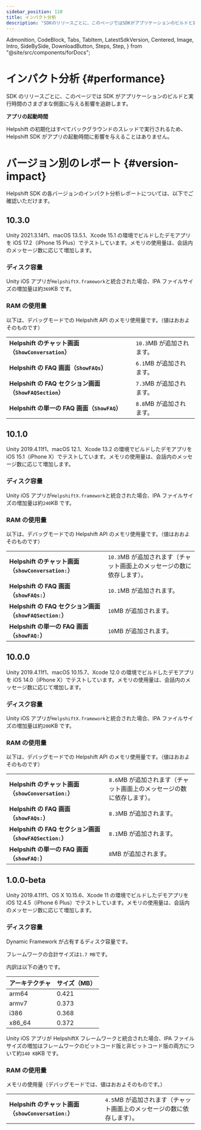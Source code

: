 ```yaml
---
sidebar_position: 110
title: インパクト分析
description: "SDKのリリースごとに、このページではSDKがアプリケーションのビルドと実行時間のさまざまな側面に与える影響を追跡します。"
---
```


  Admonition,
  CodeBlock,
  Tabs,
  TabItem,
  LatestSdkVersion,
  Centered,
  Image,
  Intro,
  SideBySide,
  DownloadButton,
  Steps,
  Step,
} from "@site/src/components/forDocs";

# インパクト分析 {#performance}

<Intro>

SDK のリリースごとに、このページでは SDK がアプリケーションのビルドと実行時間のさまざまな側面に与える影響を追跡します。

</Intro>

<Admonition type="info" title="注意">

**アプリの起動時間**

Helpshift の初期化はすべてバックグラウンドのスレッドで実行されるため、Helpshift SDK がアプリの起動時間に影響を与えることはありません。

</Admonition>

# バージョン別のレポート {#version-impact}

Helpshift SDK の各バージョンのインパクト分析レポートについては、以下でご確認いただけます。

## 10.3.0

<Admonition type="info" title="注意">

Unity 2021.3.14f1、macOS 13.5.1、Xcode 15.1 の環境でビルドしたデモアプリを iOS 17.2（iPhone 15 Plus）でテストしています。メモリの使用量は、会話内のメッセージ数に応じて増加します。

</Admonition>

### ディスク容量

Unity iOS アプリが`HelpshiftX.framework`と統合された場合、IPA ファイルサイズの増加量は約`369`KB です。

### RAM の使用量

以下は、デバッグモードでの Helpshift API のメモリ使用量です。（値はおおよそのものです）

|                                                         |                           |
| ------------------------------------------------------- | ------------------------- |
| **Helpshift のチャット画面（`ShowConversation`）**      | `10.3`MB が追加されます。 |
| **Helpshift の FAQ 画面（`ShowFAQs`）**                 | `6.1`MB が追加されます。  |
| **Helpshift の FAQ セクション画面（`ShowFAQSection`）** | `7.3`MB が追加されます。  |
| **Helpshift の単一の FAQ 画面（`ShowFAQ`）**            | `8.8`MB が追加されます。  |

## 10.1.0

<Admonition type="info" title="注意">

Unity 2019.4.11f1、macOS 12.1、Xcode 13.2 の環境でビルドしたデモアプリを iOS 15.1（iPhone X）でテストしています。メモリの使用量は、会話内のメッセージ数に応じて増加します。

</Admonition>

### ディスク容量

Unity iOS アプリが`HelpshiftX.framework`と統合された場合、IPA ファイルサイズの増加量は約`240`KB です。

### RAM の使用量

以下は、デバッグモードでの Helpshift API のメモリ使用量です。（値はおおよそのものです）

|                                                                     |                                                                                    |
| ------------------------------------------------------------------- | ---------------------------------------------------------------------------------- |
| **Helpshift のチャット画面（<code>showConversation:</code>）**      | <code>10.3</code>MB が追加されます（チャット画面上のメッセージの数に依存します）。 |
| **Helpshift の FAQ 画面（<code>showFAQs:</code>）**                 | <code>10.1</code>MB が追加されます。                                               |
| **Helpshift の FAQ セクション画面（<code>showFAQSection:</code>）** | <code>10</code>MB が追加されます。                                                 |
| **Helpshift の単一の FAQ 画面（<code>showFAQ:</code>）**            | <code>10</code>MB が追加されます。                                                 |

## 10.0.0

<Admonition type="info" title="注意">

Unity 2019.4.11f1、macOS 10.15.7、Xcode 12.0 の環境でビルドしたデモアプリを iOS 14.0（iPhone X）でテストしています。メモリの使用量は、会話内のメッセージ数に応じて増加します。

</Admonition>

### ディスク容量

Unity iOS アプリが`HelpshiftX.framework`と統合された場合、IPA ファイルサイズの増加量は約`200`KB です。

### RAM の使用量

以下は、デバッグモードでの Helpshift API のメモリ使用量です。（値はおおよそのものです）

|                                                                     |                                                                                   |
| ------------------------------------------------------------------- | --------------------------------------------------------------------------------- |
| **Helpshift のチャット画面（<code>showConversation:</code>）**      | <code>8.6</code>MB が追加されます（チャット画面上のメッセージの数に依存します）。 |
| **Helpshift の FAQ 画面（<code>showFAQs:</code>）**                 | <code>8.3</code>MB が追加されます。                                               |
| **Helpshift の FAQ セクション画面（<code>showFAQSection:</code>）** | <code>8.1</code>MB が追加されます。                                               |
| **Helpshift の単一の FAQ 画面（<code>showFAQ:</code>）**            | <code>8</code>MB が追加されます。                                                 |

## 1.0.0-beta

<Admonition type="info" title="注意">

Unity 2019.4.11f1、OS X 10.15.6、Xcode 11 の環境でビルドしたデモアプリを iOS 12.4.5（iPhone 6 Plus）でテストしています。メモリの使用量は、会話内のメッセージ数に応じて増加します。

</Admonition>

### ディスク容量

Dynamic Framework が占有するディスク容量です。

フレームワークの合計サイズは`1.7 MB`です。

内訳は以下の通りです。

| アーキテクチャ | サイズ（MB） |
| -------------- | ------------ |
| arm64          | 0.421        |
| armv7          | 0.373        |
| i386           | 0.368        |
| x86_64         | 0.372        |

Unity iOS アプリが HelpshiftX フレームワークと統合された場合、IPA ファイルサイズの増加はフレームワークのビットコード版と非ビットコード版の両方について約`140 KB`KB です。

### RAM の使用量

メモリの使用量（デバッグモードでは、値はおおよそのものです。）

|                                                                |                                                                                   |
| -------------------------------------------------------------- | --------------------------------------------------------------------------------- |
| **Helpshift のチャット画面（<code>showConversation:</code>）** | <code>4.5</code>MB が追加されます（チャット画面上のメッセージの数に依存します）。 |
